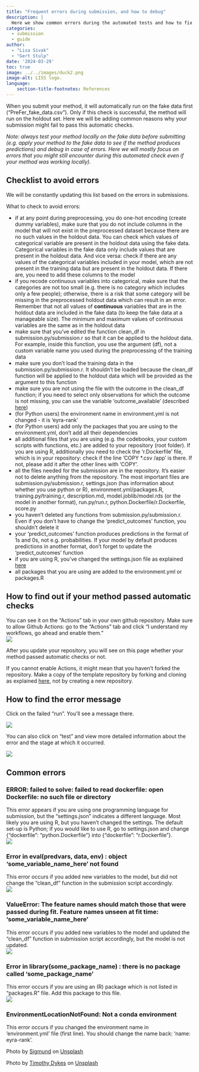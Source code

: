 ```yaml
---
title: "Frequent errors during submission, and how to debug"
description: |
  Here we show common errors during the automated tests and how to fix them.
categories:
  - submission
  - guide
author: 
  - "Lisa Sivak"
  - "Gert Stulp"
date: '2024-03-29'
toc: true
image: ../../images/duck2.png
image-alt: LISS logo. 
language: 
    section-title-footnotes: References
---
```


When you submit your method, it will automatically run on the fake data first ("PreFer_fake_data.csv"). Only if this check is successful, the method will run on the holdout set. Here we will be adding common reasons why your submission might fail to pass this automatic checks.    


_Note: always test your method locally on the fake data before submitting (e.g. apply your method to the fake data to see if the method produces predictions) and debug in case of errors. Here we will mostly focus on errors that you might still encounter during this automated check even if your method was working locally)._  


## Checklist to avoid errors  

We will be constantly updating this list based on the errors in submissions.

What to check to avoid errors:  

- if at any point during preprocessing, you do one-hot encoding (create dummy variables), make sure that you do not include columns in the model that will not exist in the preprocessed dataset because there are no such values in the holdout data. You can check which values of categorical variable are present in the holdout data using the fake data. Categorical variables in the fake data only include values that are present in the holdout data. And vice versa: check if there are any values of the categorical variables included in your model, which are not present in the training data but are present in the holdout data. If there are, you need to add these columns to the model  
- if you recode continuous variables into categorical, make sure that the categories are not too small (e.g. there is no category which includes only a few people); otherwise, there is a risk that some category will be missing in the preprocessed holdout data which can result in an error. Remember that not all values of **continuous** variables that are in the holdout data are included in the fake data (to keep the fake data at a manageable size). The minimum and maximum values of continuous variables are the same as in the holdout data
- make sure that you've edited the function clean_df in submission.py/submission.r so that it can be applied to the holdout data. For example, inside this function, you use the argument (df), not a custom variable name you used during the preprocessing of the training data
- make sure you don't load the training data in the submission.py/submission.r. It shouldn't be loaded because the clean_df function will be applied to the holdout data which will be provided as the argument to this function
- make sure you are not using the file with the outcome in the clean_df function; if you need to select only observations for which the outcome is not missing, you can use the variable 'outcome_available' (described [here](/posts/posts/2024-03-20-prefer-datasets.qmd){target="_blank"})
- (for Python users) the environment name in environment.yml is not changed - it is 'eyra-rank'
- (for Python users) add only the packages that you are using to the environment.yml, don't add all their dependencies 
- all additional files that you are using (e.g. the codebooks, your custom scripts with functions, etc.) are added to your repository (root folder). If you are using R, additionally you need to check the 'r.Dockerfile' file, which is in your repository: check if the line 'COPY *.csv /app' is there. If not, please add it after the other lines with 'COPY'. 
- all the files needed for the submission are in the repository. It's easier not to delete anything from the repository. The most important files are submission.py/submission.r, settings.json (has information about whether you use python or R), environment.yml/packages.R, training.py/training.r, description.md, model.joblib/model.rds (or the model in another format), run.py/run.r, python.Dockerfile/r.Dockerfile, score.py
- you haven't deleted any functions from submission.py/submission.r. Even if you don't have to change the 'predict_outcomes' function, you shouldn't delete it
- your 'predict_outcomes' function produces predictions in the format of 1s and 0s, not e.g. probabilities. If your model by default produces predictions in another format,  don't forget to update the 'predict_outcomes' function
- if you are using R, you've changed the settings.json file as explained [here](https://github.com/eyra/fertility-prediction-challenge?tab=readme-ov-file#prepare-your-method){target="_blank"}
- all packages that you are using are added to the environment.yml or packages.R


## How to find out if your method passed automatic checks

You can see it on the "Actions" tab in your own github repository. Make sure to allow Github Actions: go to the “Actions” tab and click “I understand my workflows, go ahead and enable them.”  
![](/images/actions.png) 

After you update your repository, you will see on this page whether your method passed automatic checks or not. 

If you cannot enable Actions, it might mean that you haven't forked the repository. Make a copy of the template repository by forking and cloning as explained [here](https://github.com/eyra/fertility-prediction-challenge/wiki/PreFer-Challenge-Wiki#how-to-fork-and-clone-this-repository){target="_blank"}, not by creating a new repository.


## How to find the error message

Click on the failed "run". You'll see a message there.  

![](/images/failed_run3.png)


You can also click on “test” and view more detailed information about the error and the stage at which it occurred.  

![](/images/failed_read_dockerfile.png)




## Common errors 

::: {.callout-note appearance="simple" collapse="true" icon=false}
### ERROR: failed to solve: failed to read dockerfile: open Dockerfile: no such file or directory

This error appears if you are using one programming language for submission, but the "settings.json" indicates a different language. Most likely you are using R, but you haven't changed the settings. The default set-up is Python; if you would like to use R, go to settings.json and change {"dockerfile": "python.Dockerfile"} into {"dockerfile": "r.Dockerfile"}.  
![](/images/error_edit_settings.png)
:::

::: {.callout-note appearance="simple" collapse="true" icon=false}
### Error in eval(predvars, data, env) : object 'some_variable_name_here' not found
This error occurs if you added new variables to the model, but did not change the "clean_df" function in the submission script accordingly.    
![](/images/error_edit_settings.png)
:::

::: {.callout-note appearance="simple" collapse="true" icon=false}
### ValueError: The feature names should match those that were passed during fit. Feature names unseen at fit time: 'some_variable_name_here'
This error occurs if you added new variables to the model and updated the "clean_df" function in submission script accordingly, but the model is not updated.    
![](/images/feature_name_unseen.jpg)
:::

::: {.callout-note appearance="simple" collapse="true" icon=false}
### Error in library(some_package_name) : there is no package called ‘some_package_name’
This error occurs if you are using an (R) package which is not listed in "packages.R" file. Add this package to this file.  
![](/images/no_package.png)
:::


::: {.callout-note appearance="simple" collapse="true" icon=false}
### EnvironmentLocationNotFound: Not a conda environment
This error occurs if you changed the environment name in 'environment.yml' file (first line). You should change the name back: 'name: eyra-rank'.

:::


Photo by <a href="https://unsplash.com/@sigmund?utm_content=creditCopyText&utm_medium=referral&utm_source=unsplash">Sigmund</a> on <a href="https://unsplash.com/photos/person-using-black-laptop-computer-59yRYIHWtzY?utm_content=creditCopyText&utm_medium=referral&utm_source=unsplash">Unsplash</a>
  
Photo by <a href="https://unsplash.com/@timothycdykes?utm_content=creditCopyText&utm_medium=referral&utm_source=unsplash">Timothy Dykes</a> on <a href="https://unsplash.com/photos/yellow-rubber-duck-on-white-background-LhqLdDPcSV8?utm_content=creditCopyText&utm_medium=referral&utm_source=unsplash">Unsplash</a>
  

